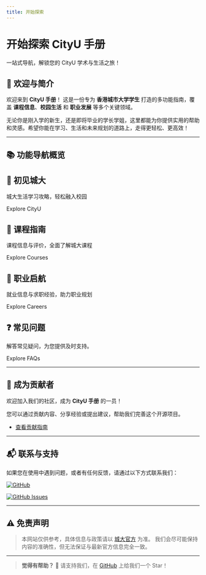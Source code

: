 ```yaml
---
title: 开始探索
---
```



<h1 className={styles.gradientTitle}>开始探索 CityU 手册</h1>
<p className={styles.subtitle}>一站式导航，解锁您的 CityU 学术与生活之旅！</p>
<div className={styles.divider}></div>

## 🎉 欢迎与简介

欢迎来到 **CityU 手册**！
这是一份专为 **香港城市大学学生** 打造的多功能指南，覆盖 **课程信息**、**校园生活** 和 **职业发展** 等多个关键领域。

无论你是刚入学的新生，还是即将毕业的学长学姐，这里都能为你提供实用的帮助和灵感。希望你能在学习、生活和未来规划的道路上，走得更轻松、更高效！

---

## 📚 功能导航概览

<div className={styles.features}>

<section className={styles.feature}>
    <Link to="/docs/welcome/intro" className={styles.featureLink}>
        <h2>🏫 初见城大</h2>
    </Link>
    <p>城大生活学习攻略，轻松融入校园</p>
    <Link to="/docs/welcome/intro">Explore CityU</Link>
</section>

<section className={styles.feature}>
  <Link to="/docs/courses/intro" className={styles.featureLink}>
    <h2>📘 课程指南</h2>
  </Link>
  <p>课程信息与评价，全面了解城大课程</p>
  <Link to="/docs/courses/intro">Explore Courses</Link>
</section>

<section className={styles.feature}>
  <Link to="/docs/career/intro" className={styles.featureLink}>
    <h2>💼 职业启航</h2>
  </Link>
  <p>就业信息与求职经验，助力职业规划</p>
  <Link to="/docs/career/intro">Explore Careers</Link>
</section>

<section className={styles.feature}>
  <Link to="/docs/faq/intro" className={styles.featureLink}>
    <h2>❓ 常见问题</h2>
  </Link>
  <p>解答常见疑问，为您提供及时支持。</p>
  <Link to="/docs/faq/intro">Explore FAQs</Link>
</section>

</div>

---

## 🤝 成为贡献者

欢迎加入我们的社区，成为 **CityU 手册** 的一员！

您可以通过贡献内容、分享经验或提出建议，帮助我们完善这个开源项目。

- [查看贡献指南](https://penjc.github.io/CityU/contributing)

---

## 📬 联系与支持

如果您在使用中遇到问题，或者有任何反馈，请通过以下方式联系我们：

[![GitHub](https://img.shields.io/badge/GitHub-Repository-blue?logo=github&style=flat-square)](https://github.com/penjc/CityU)

[![GitHub Issues](https://img.shields.io/badge/GitHub-Submit%20Issue-green?logo=github&style=flat-square)](https://github.com/penjc/CityU/issues)

---

## ⚠️ 免责声明

> 本网站仅供参考，具体信息与政策请以 [城大官方](https://www.cityu.edu.hk) 为准。
> 我们会尽可能保持内容的准确性，但无法保证与最新官方信息完全一致。

---

> **觉得有帮助？**
> 🌟 请支持我们，在 [GitHub](https://github.com/penjc/CityU) 上给我们一个 Star！